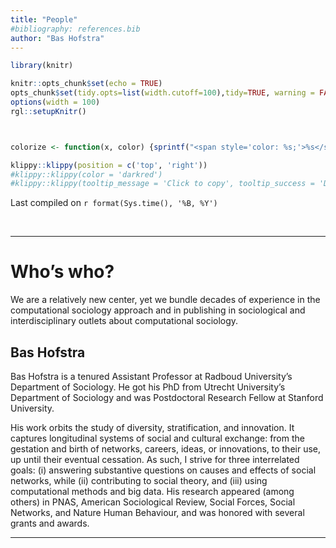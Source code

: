 ```yaml
---
title: "People"
#bibliography: references.bib
author: "Bas Hofstra"
---
```




```r
library(knitr)

knitr::opts_chunk$set(echo = TRUE)
opts_chunk$set(tidy.opts=list(width.cutoff=100),tidy=TRUE, warning = FALSE, message = FALSE,comment = "#>", cache=TRUE, class.source=c("test"), class.output=c("test2"))
options(width = 100)
rgl::setupKnitr()



colorize <- function(x, color) {sprintf("<span style='color: %s;'>%s</span>", color, x) }

```

```r
klippy::klippy(position = c('top', 'right'))
#klippy::klippy(color = 'darkred')
#klippy::klippy(tooltip_message = 'Click to copy', tooltip_success = 'Done')
```

Last compiled on `r format(Sys.time(), '%B, %Y')`

<br>

----
  
# Who's who?

We are a relatively new center, yet we bundle decades of experience in the computational sociology approach and in publishing in sociological and interdisciplinary outlets about computational sociology.

## Bas Hofstra
Bas Hofstra is a tenured Assistant Professor at Radboud University's Department of Sociology. He got his PhD from Utrecht University's Department of Sociology and was Postdoctoral Research Fellow at Stanford University.

His work orbits the study of diversity, stratification, and innovation. It captures longitudinal systems of social and cultural exchange: from the gestation and birth of networks, careers, ideas, or innovations, to their use, up until their eventual cessation. As such, I strive for three interrelated goals: (i) answering substantive questions on causes and effects of social networks, while (ii) contributing to social theory, and (iii) using computational methods and big data. His research appeared (among others) in PNAS, American Sociological Review, Social Forces, Social Networks, and Nature Human Behaviour, and was honored with several grants and awards.



----





